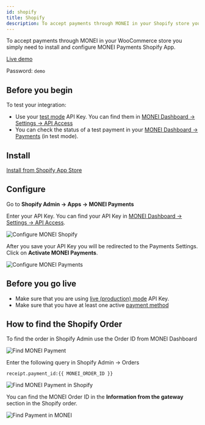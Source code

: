 ```yaml
---
id: shopify
title: Shopify
description: To accept payments through MONEI in your Shopify store you simply need to install and configure MONEI Payments Shopify App.
---
```


To accept payments through MONEI in your WooCommerce store you simply need to install and configure MONEI Payments Shopify App.

<p>
<a href="https://monei-demo.myshopify.com/" target="_blank" className="button button--primary">
  Live demo
</a>
</p>

Password: `demo`

## Before you begin

To test your integration:

- Use your [test mode](testing.md) API Key. You can find them in [MONEI Dashboard → Settings → API Access](https://dashboard.monei.com/settings/api)
- You can check the status of a test payment in your [MONEI Dashboard → Payments](https://dashboard.monei.com/payments) (in test mode).

## Install

<p>
  <a href="https://apps.shopify.com/monei-payments" target="_blank" className="button button--primary">
    Install from Shopify App Store
  </a>
</p>

## Configure

Go to **Shopify Admin → Apps → MONEI Payments**

Enter your API Key. You can find your API Key in [MONEI Dashboard → Settings → API Access](https://dashboard.monei.com/settings/api).

![Configure MONEI Shopify](/img/configure-shopify-1.png)

After you save your API Key you will be redirected to the Payments Settings. Click on **Activate MONEI Payments**.

![Configure MONEI Payments](/img/configure-shopify-2.png)

## Before you go live

- Make sure that you are using [live (production) mode](testing.md) API Key.
- Make sure that you have at least one active [payment method](https://dashboard.monei.com/settings/payment-methods)

## How to find the Shopify Order

To find the order in Shopify Admin use the Order ID from MONEI Dashboard

![Find MONEI Payment](/img/configure-shopify-4.png)

Enter the following query in Shopify Admin -> Orders

`receipt.payment_id:{{ MONEI_ORDER_ID }}`

![Find MONEI Payment in Shopify](/img/configure-shopify-3.png)

You can find the MONEI Order ID in the **Information from the gateway** section in the Shopify order.

![Find Payment in MONEI](/img/configure-shopify-5.png)
